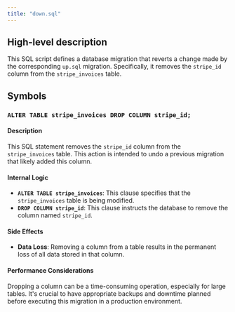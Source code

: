 ```yaml
---
title: "down.sql"
---
```


## High-level description
This SQL script defines a database migration that reverts a change made by the corresponding `up.sql` migration. Specifically, it removes the `stripe_id` column from the `stripe_invoices` table.

## Symbols

### `ALTER TABLE stripe_invoices DROP COLUMN stripe_id;`
#### Description
This SQL statement removes the `stripe_id` column from the `stripe_invoices` table. This action is intended to undo a previous migration that likely added this column.

#### Internal Logic
- **`ALTER TABLE stripe_invoices`**: This clause specifies that the `stripe_invoices` table is being modified.
- **`DROP COLUMN stripe_id`**: This clause instructs the database to remove the column named `stripe_id`.

#### Side Effects
- **Data Loss**: Removing a column from a table results in the permanent loss of all data stored in that column. 

#### Performance Considerations
Dropping a column can be a time-consuming operation, especially for large tables. It's crucial to have appropriate backups and downtime planned before executing this migration in a production environment. 
